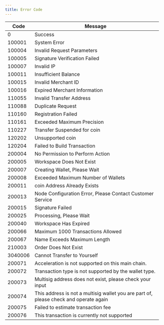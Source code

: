 ```yaml
---
title: Error Code
---
```



| Code    | Message                          |
| ------- | -------------------------------- |
| 0       | Success                          |
| 100001  | System Error                     |
| 100004  | Invalid Request Parameters       |
| 100005  | Signature Verification Failed    |
| 100007  | Invalid IP                       |
| 100011  | Insufficient Balance             |
| 100015  | Invalid Merchant ID              |
| 100016  | Expired Merchant Information     |
| 110055  | Invalid Transfer Address         |
| 110088  | Duplicate Request                |
| 110160  | Registration Failed              |
| 110161  | Exceeded Maximum Precision       |
| 110227  | Transfer Suspended for coin  |
| 120202  | Unsupported coin             |
| 120204  | Failed to Build Transaction      |
| 200004  | No Permission to Perform Action  |
| 200005  | Workspace Does Not Exist            |
| 200007  | Creating Wallet, Please Wait |
| 200008  | Exceeded Maximum Number of Wallets |
| 200011  | coin Address Already Exists  |
| 200013  | Node Configuration Error, Please Contact Customer Service |
| 200015  | Signature Failed                 |
| 200025  | Processing, Please Wait          |
| 200040  | Workspace Has Expired               |
| 200066  | Maximum 1000 Transactions Allowed |
| 200067  | Name Exceeds Maximum Length       |
| 210003  | Order Does Not Exist             |
| 3040006 | Cannot Transfer to Yourself       |
| 200071 | Acceleration is not supported on this main chain. |
| 200072 | Transaction type is not supported by the wallet type. |
| 200073  | Multisig address does not exist, please check your input |
| 200074  | This address is not a multisig wallet you are part of, please check and operate again |
| 200075  | Failed to estimate transaction fee |
| 200076  | This transaction is currently not supported |

